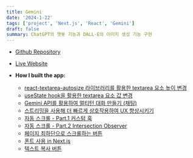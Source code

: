 ```yaml
---
title: Gemini
date: '2024-1-22'
tags: ['project', 'Next.js', 'React', 'Gemini']
draft: false
summary: ChatGPT의 챗봇 기능과 DALL·E의 이미지 생성 기능 구현
---
```


- [Github Repository](https://github.com/Valentin1495/Gemini)
- [Live Website](https://gemini-nh.vercel.app)

- **How I built the app:**
  - [react-textarea-autosize 라이브러리를 활용한 textarea 요소 높이 변경](/blog/projects/Gemini/react-textarea-autosize)
  - [useState hook을 활용한 textarea 요소 값 변경](/blog/projects/Gemini/changing-textarea-value-using-state)
  - [Gemini API를 활용하여 멀티턴 대화 만들기 (채팅)](/blog/projects/Gemini/building-multiturn-conversations)
  - [스트리밍을 사용해 더 빠르게 상호작용하여 UX 향상시키기](/blog/projects/Gemini/using-streaming-for-faster-interactions)
  - [자동 스크롤 - Part.1 커스텀 훅](/blog/projects/Gemini/implementing-auto-scroll-part-1)
  - [자동 스크롤 - Part.2 Intersection Observer](/blog/projects/Gemini/implementing-auto-scroll-part-2)
  - [페이지 최하단으로 스크롤하는 버튼](/blog/projects/Gemini/button-scroll-to-bottom)
  - [폰트 사용 in Next.js](/blog/projects/Gemini/using-fonts-in-nextjs)
  - [텍스트 복사 버튼](/blog/projects/Gemini/copying-text-to-clipboard)